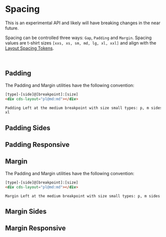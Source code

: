 
<Meta title="Experimental/Layout/Spacing" />

# Spacing

<cds-alert status="warning" closable="false" cds-layout="m-b:lg">
  <cds-alert-content>
    This is an experimental API and likely will have breaking changes in the near future.
  </cds-alert-content>
</cds-alert>

Spacing can be controlled three ways: `Gap`, `Padding` and `Margin`.
Spacing values are t-shirt sizes `[xxs, xs, sm, md, lg, xl, xxl]` and align with
the [Layout Spacing Tokens](./?path=/docs/experimental-spacing-getting-started--page).

<br />

## Padding

The Padding and Margin utilities have the following convention:

```html
[type]-[side]@[breakpoint]:[size]
<div cds-layout="pl@md:md"></div>

Padding Left at the medium breakpoint with size small types: p, m sides: t, r, b, l breakpoints/sizes: xs, sm, md, lg,
xl
```

<Preview>
  <Story id="experimental-layout-stories--spacing-padding" />
</Preview>

## Padding Sides

<Preview>
  <Story id="experimental-layout-stories--spacing-padding-sides" />
</Preview>

## Padding Responsive

<Preview>
  <Story id="experimental-layout-stories--spacing-padding-responsive" />
</Preview>

## Margin

The Padding and Margin utilities have the following convention:

```html
[type]-[side]@[breakpoint]:[size]
<div cds-layout="pl@md:md"></div>

Margin Left at the medium breakpoint with size small types: p, m sides: t, r, b, l breakpoints/sizes: xs, sm, md, lg, xl
```

<Preview>
  <Story id="experimental-layout-stories--spacing-margin" />
</Preview>

## Margin Sides

<Preview>
  <Story id="experimental-layout-stories--spacing-margin-sides" />
</Preview>

## Margin Responsive

<Preview>
  <Story id="experimental-layout-stories--spacing-margin-responsive" />
</Preview>
